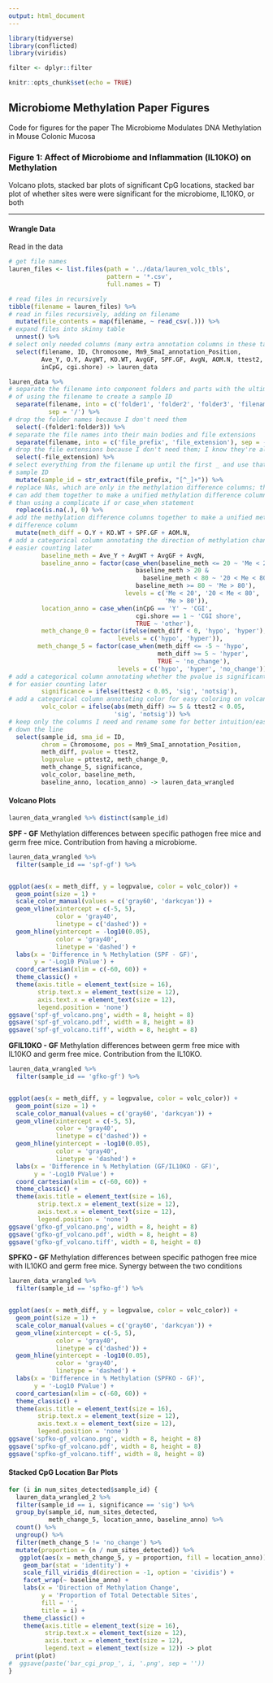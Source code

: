 ```yaml
---
output: html_document
---
```


```r
library(tidyverse)
library(conflicted)
library(viridis)

filter <- dplyr::filter

knitr::opts_chunk$set(echo = TRUE)
```

## Microbiome Methylation Paper Figures

Code for figures for the paper The Microbiome Modulates DNA Methylation in Mouse Colonic Mucosa

### Figure 1: Affect of Microbiome and Inflammation (IL10KO) on Methylation

Volcano plots, stacked bar plots of significant CpG locations, stacked bar plot of whether sites were were significant for the microbiome, IL10KO, or both

---

#### Wrangle Data

Read in the data

```r
# get file names
lauren_files <- list.files(path = '../data/lauren_volc_tbls', 
                           pattern = '*.csv', 
                           full.names = T)

# read files in recursively
tibble(filename = lauren_files) %>%
# read in files recursively, adding on filename
  mutate(file_contents = map(filename, ~ read_csv(.))) %>%
# expand files into skinny table
  unnest() %>%
# select only needed columns (many extra annotation columns in these tables)
  select(filename, ID, Chromosome, Mm9_SmaI_annotation_Position, 
         Ave_Y, O.Y, AvgWT, KO.WT, AvgGF, SPF.GF, AvgN, AOM.N, ttest2, pttest2, 
         inCpG, cgi.shore) -> lauren_data
```

```r
lauren_data %>%
# separate the filename into component folders and parts with the ultimate goal
# of using the filename to create a sample ID
  separate(filename, into = c('folder1', 'folder2', 'folder3', 'filename'), 
           sep = '/') %>%
# drop the folder names because I don't need them
  select(-(folder1:folder3)) %>% 
# separate the file names into their main bodies and file extensions
  separate(filename, into = c('file_prefix', 'file_extension'), sep = -4) %>% 
# drop the file extensions because I don't need them; I know they're all CSVs
  select(-file_extension) %>%
# select everything from the filename up until the first _ and use that as the
# sample ID
  mutate(sample_id = str_extract(file_prefix, "[^_]+")) %>%
# replace NAs, which are only in the methylation difference columns; this way I
# can add them together to make a unified methylation difference column rather 
# than using a complicate if or case_when statement
  replace(is.na(.), 0) %>%
# add the methylation difference columns together to make a unified methylation
# difference column
  mutate(meth_diff = O.Y + KO.WT + SPF.GF + AOM.N,
# add a categorical column annotating the direction of methylation change for
# easier counting later
         baseline_meth = Ave_Y + AvgWT + AvgGF + AvgN,
         baseline_anno = factor(case_when(baseline_meth <= 20 ~ 'Me < 20',
                                   baseline_meth > 20 & 
                                     baseline_meth < 80 ~ '20 < Me < 80',
                                   baseline_meth >= 80 ~ 'Me > 80'),
                                levels = c('Me < 20', '20 < Me < 80', 
                                           'Me > 80')),
         location_anno = case_when(inCpG == 'Y' ~ 'CGI',
                                   cgi.shore == 1 ~ 'CGI shore',
                                   TRUE ~ 'other'),
         meth_change_0 = factor(ifelse(meth_diff < 0, 'hypo', 'hyper'), 
                              levels = c('hypo', 'hyper')),
        meth_change_5 = factor(case_when(meth_diff <= -5 ~ 'hypo', 
                                         meth_diff >= 5 ~ 'hyper',
                                         TRUE ~ 'no_change'), 
                              levels = c('hypo', 'hyper', 'no_change')),
# add a categorical column annotating whether the pvalue is significant or not
# for easier counting later
         significance = ifelse(ttest2 < 0.05, 'sig', 'notsig'),
# add a categorical column annotating color for easy coloring on volcano plots
         volc_color = ifelse(abs(meth_diff) >= 5 & ttest2 < 0.05, 
                             'sig', 'notsig')) %>%
# keep only the columns I need and rename some for better intuition/easier use 
# down the line
  select(sample_id, sma_id = ID, 
         chrom = Chromosome, pos = Mm9_SmaI_annotation_Position, 
         meth_diff, pvalue = ttest2, 
         logpvalue = pttest2, meth_change_0, 
         meth_change_5, significance, 
         volc_color, baseline_meth, 
         baseline_anno, location_anno) -> lauren_data_wrangled
```

#### Volcano Plots

```r
lauren_data_wrangled %>% distinct(sample_id)
```

**SPF - GF** Methylation differences between specific pathogen free mice and germ free mice. Contribution from having a microbiome.

```r
lauren_data_wrangled %>%
  filter(sample_id == 'spf-gf') %>%


ggplot(aes(x = meth_diff, y = logpvalue, color = volc_color)) +
  geom_point(size = 1) +
  scale_color_manual(values = c('gray60', 'darkcyan')) +
  geom_vline(xintercept = c(-5, 5), 
             color = 'gray40', 
             linetype = c('dashed')) +
  geom_hline(yintercept = -log10(0.05), 
             color = 'gray40', 
             linetype = 'dashed') +
  labs(x = 'Difference in % Methylation (SPF - GF)',
       y = '-Log10 PValue') +
  coord_cartesian(xlim = c(-60, 60)) +
  theme_classic() +
  theme(axis.title = element_text(size = 16),
        strip.text.x = element_text(size = 12),
        axis.text.x = element_text(size = 12),
        legend.position = 'none')
ggsave('spf-gf_volcano.png', width = 8, height = 8)
ggsave('spf-gf_volcano.pdf', width = 8, height = 8)
ggsave('spf-gf_volcano.tiff', width = 8, height = 8)
```

**GFIL10KO - GF** Methylation differences between germ free mice with IL10KO and germ free mice. Contribution from the IL10KO.

```r
lauren_data_wrangled %>%
  filter(sample_id == 'gfko-gf') %>%


ggplot(aes(x = meth_diff, y = logpvalue, color = volc_color)) +
  geom_point(size = 1) +
  scale_color_manual(values = c('gray60', 'darkcyan')) +
  geom_vline(xintercept = c(-5, 5), 
             color = 'gray40', 
             linetype = c('dashed')) +
  geom_hline(yintercept = -log10(0.05), 
             color = 'gray40', 
             linetype = 'dashed') +
  labs(x = 'Difference in % Methylation (GF/IL10KO - GF)',
       y = '-Log10 PValue') +
  coord_cartesian(xlim = c(-60, 60)) +
  theme_classic() +
  theme(axis.title = element_text(size = 16),
        strip.text.x = element_text(size = 12),
        axis.text.x = element_text(size = 12),
        legend.position = 'none')
ggsave('gfko-gf_volcano.png', width = 8, height = 8)
ggsave('gfko-gf_volcano.pdf', width = 8, height = 8)
ggsave('gfko-gf_volcano.tiff', width = 8, height = 8)
```

**SPFKO - GF** Methylation differences between specific pathogen free mice with IL10KO and germ free mice. Synergy between the two conditions

```r
lauren_data_wrangled %>%
  filter(sample_id == 'spfko-gf') %>%


ggplot(aes(x = meth_diff, y = logpvalue, color = volc_color)) +
  geom_point(size = 1) +
  scale_color_manual(values = c('gray60', 'darkcyan')) +
  geom_vline(xintercept = c(-5, 5), 
             color = 'gray40', 
             linetype = c('dashed')) +
  geom_hline(yintercept = -log10(0.05), 
             color = 'gray40', 
             linetype = 'dashed') +
  labs(x = 'Difference in % Methylation (SPFKO - GF)',
       y = '-Log10 PValue') +
  coord_cartesian(xlim = c(-60, 60)) +
  theme_classic() +
  theme(axis.title = element_text(size = 16),
        strip.text.x = element_text(size = 12),
        axis.text.x = element_text(size = 12),
        legend.position = 'none')
ggsave('spfko-gf_volcano.png', width = 8, height = 8)
ggsave('spfko-gf_volcano.pdf', width = 8, height = 8)
ggsave('spfko-gf_volcano.tiff', width = 8, height = 8)
```

#### Stacked CpG Location Bar Plots

```r
for (i in num_sites_detected$sample_id) {
  lauren_data_wrangled_2 %>%
  filter(sample_id == i, significance == 'sig') %>%
  group_by(sample_id, num_sites_detected,
           meth_change_5, location_anno, baseline_anno) %>%
  count() %>%
  ungroup() %>%
  filter(meth_change_5 != 'no_change') %>%
  mutate(proportion = (n / num_sites_detected)) %>%
   ggplot(aes(x = meth_change_5, y = proportion, fill = location_anno)) +
    geom_bar(stat = 'identity') +
    scale_fill_viridis_d(direction = -1, option = 'cividis') +
    facet_wrap(~ baseline_anno) +
    labs(x = 'Direction of Methylation Change',
         y = 'Proportion of Total Detectable Sites',
         fill = '',
         title = i) +
    theme_classic() +
    theme(axis.title = element_text(size = 16),
          strip.text.x = element_text(size = 12),
          axis.text.x = element_text(size = 12),
          legend.text = element_text(size = 12)) -> plot
  print(plot)
#  ggsave(paste('bar_cgi_prop_', i, '.png', sep = ''))
}
```





